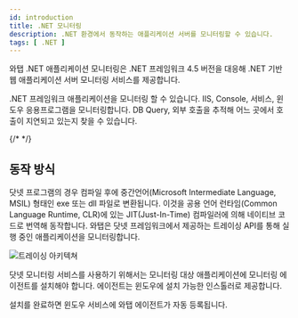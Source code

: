 ```yaml
---
id: introduction
title: .NET 모니터링
description: .NET 환경에서 동작하는 애플리케이션 서버를 모니터링할 수 있습니다.
tags: [ .NET ]
---
```



와탭 .NET 애플리케이션 모니터링은 .NET 프레임워크 4.5 버전을 대응해 .NET 기반 웹 애플리케이션 서버 모니터링 서비스를 제공합니다.

.NET 프레임워크 애플리케이션을 모니터링 할 수 있습니다. IIS, Console, 서비스, 윈도우 응용프로그램을 모니터링합니다. DB Query, 외부 호출을 추적해 어느 곳에서 호출이 지연되고 있는지 찾을 수 있습니다.

{/* <Videos url="https://www.whatap.io/old/video/product/ko/app_dotnet.mp4" />*/}


<Apmcommonintro />  

## 동작 방식

닷넷 프로그램의 경우 컴파일 후에 중간언어(Microsoft Intermediate Language, MSIL) 형태인 exe 또는 dll 파일로 변환됩니다. 이것을 공용 언어 런타임(Common Language Runtime, CLR)에 있는 JIT(Just-In-Time) 컴파일러에 의해 네이티브 코드로 번역해 동작합니다. 와탭은 닷넷 프레임워크에서 제공하는 트레이싱 API를 통해 실행 중인 애플리케이션을 모니터링합니다.

![트레이싱 아키텍쳐](https://img.whatap.io/media/agent_dotnet/install/profiling-architecture.png)

닷넷 모니터링 서비스를 사용하기 위해서는 모니터링 대상 애플리케이션에 모니터링 에이전트를 설치해야 합니다. 에이전트는 윈도우에 설치 가능한 인스톨러로 제공합니다.

설치를 완료하면 윈도우 서비스에 와탭 에이전트가 자동 등록됩니다.

